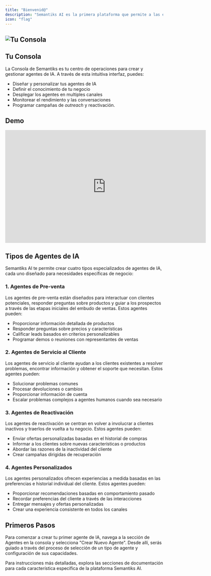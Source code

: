 ```yaml
---
title: "Bienvenid@"
description: "Semantiks AI es la primera plataforma que permite a las empresas crear Agentes de IA para servicio al cliente. Nuestra plataforma proporciona un conjunto completo de herramientas para diseñar, desplegar y monitorear agentes de IA que pueden manejar diversas interacciones con clientes a través de múltiples canales."
icon: "flag"
---
```

![Tu Consola](/images/overview/tu-consola.png)
---
## Tu Consola 

La Consola de Semantiks es tu centro de operaciones para crear y gestionar agentes de IA. A través de esta intuitiva interfaz, puedes:

- Diseñar y personalizar tus agentes de IA
- Definir el conocimiento de tu negocio
- Desplegar los agentes en multiples canales
- Monitorear el rendimiento y las conversaciones
- Programar campañas de *outreach* y reactivación.

## Demo
<iframe width="640" height="360" src="https://www.loom.com/embed/9816e1daeb7b43a0972a9b43160d09c9?sid=b0d54c30-d568-4b29-a66c-d2effb7a5989" frameborder="0" webkitallowfullscreen mozallowfullscreen allowfullscreen></iframe>

## Tipos de Agentes de IA

Semantiks AI te permite crear cuatro tipos especializados de agentes de IA, cada uno diseñado para necesidades específicas de negocio:

### 1. Agentes de Pre-venta

Los agentes de pre-venta están diseñados para interactuar con clientes potenciales, responder preguntas sobre productos y guiar a los prospectos a través de las etapas iniciales del embudo de ventas. Estos agentes pueden:

- Proporcionar información detallada de productos
- Responder preguntas sobre precios y características
- Calificar leads basados en criterios personalizables
- Programar demos o reuniones con representantes de ventas

### 2. Agentes de Servicio al Cliente

Los agentes de servicio al cliente ayudan a los clientes existentes a resolver problemas, encontrar información y obtener el soporte que necesitan. Estos agentes pueden:

- Solucionar problemas comunes
- Procesar devoluciones o cambios
- Proporcionar información de cuenta
- Escalar problemas complejos a agentes humanos cuando sea necesario

### 3. Agentes de Reactivación

Los agentes de reactivación se centran en volver a involucrar a clientes inactivos y traerlos de vuelta a tu negocio. Estos agentes pueden:

- Enviar ofertas personalizadas basadas en el historial de compras
- Informar a los clientes sobre nuevas características o productos
- Abordar las razones de la inactividad del cliente
- Crear campañas dirigidas de recuperación

### 4. Agentes Personalizados

Los agentes personalizados ofrecen experiencias a medida basadas en las preferencias e historial individual del cliente. Estos agentes pueden:

- Proporcionar recomendaciones basadas en comportamiento pasado
- Recordar preferencias del cliente a través de las interacciones
- Entregar mensajes y ofertas personalizadas
- Crear una experiencia consistente en todos los canales

## Primeros Pasos

Para comenzar a crear tu primer agente de IA, navega a la sección de Agentes en la consola y selecciona "Crear Nuevo Agente". Desde allí, serás guiado a través del proceso de selección de un tipo de agente y configuración de sus capacidades.

Para instrucciones más detalladas, explora las secciones de documentación para cada característica específica de la plataforma Semantiks AI.

